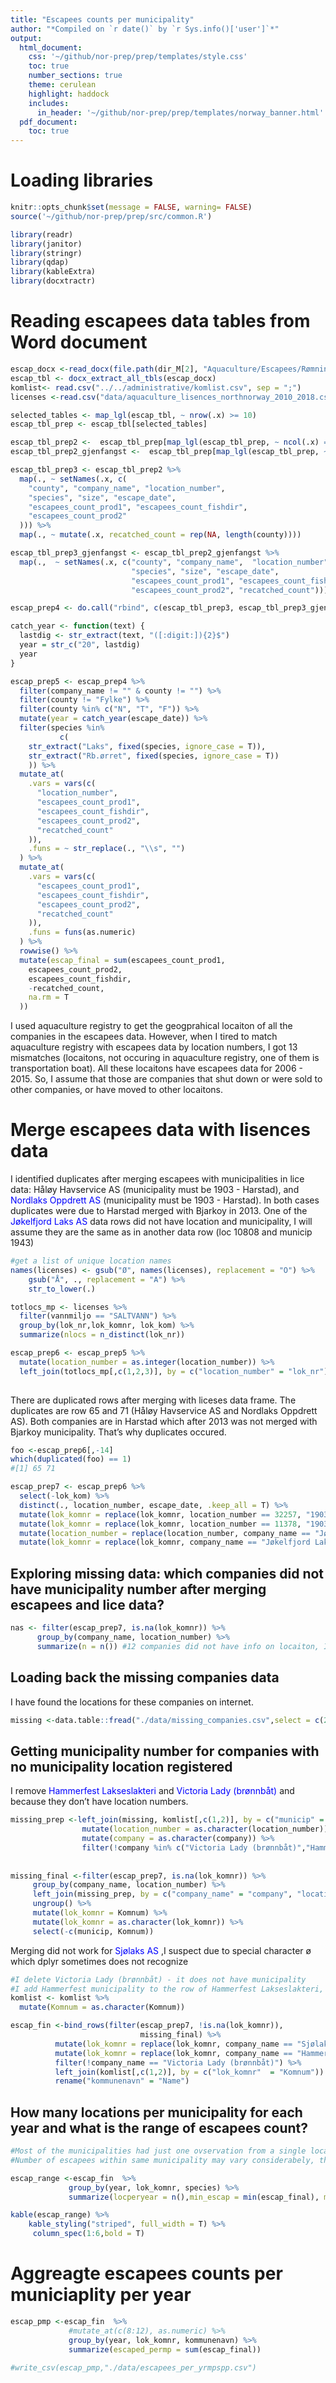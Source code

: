 ```yaml
---
title: "Escapees counts per municipality"
author: "*Compiled on `r date()` by `r Sys.info()['user']`*"
output: 
  html_document:
    css: '~/github/nor-prep/prep/templates/style.css'
    toc: true
    number_sections: true
    theme: cerulean
    highlight: haddock
    includes: 
      in_header: '~/github/nor-prep/prep/templates/norway_banner.html'
  pdf_document:
    toc: true
---
```


# Loading libraries
```r
knitr::opts_chunk$set(message = FALSE, warning= FALSE)
source('~/github/nor-prep/prep/src/common.R')
```

```r
library(readr)
library(janitor)
library(stringr)
library(qdap)
library(kableExtra)
library(docxtractr)
```

# Reading escapees data tables from Word document
```r
escap_docx <-read_docx(file.path(dir_M[2], "Aquaculture/Escapees/Rømninger2006-2016.docx"))
escap_tbl <- docx_extract_all_tbls(escap_docx)
komlist<- read.csv("../../administrative/komlist.csv", sep = ";")
licenses <-read.csv("data/aquaculture_lisences_northnorway_2010_2018.csv")
```


```r
selected_tables <- map_lgl(escap_tbl, ~ nrow(.x) >= 10) 
escap_tbl_prep <- escap_tbl[selected_tables]

escap_tbl_prep2 <-  escap_tbl_prep[map_lgl(escap_tbl_prep, ~ ncol(.x) == 9)]
escap_tbl_prep2_gjenfangst <-  escap_tbl_prep[map_lgl(escap_tbl_prep, ~ ncol(.x) == 10)]
```

```r

escap_tbl_prep3 <- escap_tbl_prep2 %>%
  map(., ~ setNames(.x, c(
    "county", "company_name", "location_number",
    "species", "size", "escape_date",
    "escapees_count_prod1", "escapees_count_fishdir",
    "escapees_count_prod2"
  ))) %>%
  map(., ~ mutate(.x, recatched_count = rep(NA, length(county))))
```

```r
escap_tbl_prep3_gjenfangst <- escap_tbl_prep2_gjenfangst %>% 
  map(.,  ~ setNames(.x, c("county", "company_name",  "location_number", 
                           "species", "size", "escape_date",
                           "escapees_count_prod1", "escapees_count_fishdir",
                           "escapees_count_prod2", "recatched_count")))
```


```r
escap_prep4 <- do.call("rbind", c(escap_tbl_prep3, escap_tbl_prep3_gjenfangst))
```

```r
catch_year <- function(text) {
  lastdig <- str_extract(text, "([:digit:]){2}$")
  year = str_c("20", lastdig)
  year
}
```

```r
escap_prep5 <- escap_prep4 %>%
  filter(company_name != "" & county != "") %>%
  filter(county != "Fylke") %>%
  filter(county %in% c("N", "T", "F")) %>%
  mutate(year = catch_year(escape_date)) %>%
  filter(species %in% 
           c(
    str_extract("Laks", fixed(species, ignore_case = T)),
    str_extract("Rb.ørret", fixed(species, ignore_case = T))
    )) %>%
  mutate_at(
    .vars = vars(c(
      "location_number",
      "escapees_count_prod1",
      "escapees_count_fishdir",
      "escapees_count_prod2",
      "recatched_count"
    )),
    .funs = ~ str_replace(., "\\s", "")
  ) %>%
  mutate_at(
    .vars = vars(c(
      "escapees_count_prod1",
      "escapees_count_fishdir",
      "escapees_count_prod2",
      "recatched_count"
    )),
    .funs = funs(as.numeric)
  ) %>%
  rowwise() %>%
  mutate(escap_final = sum(escapees_count_prod1,
    escapees_count_prod2,
    escapees_count_fishdir,
    -recatched_count,
    na.rm = T
  ))
```


I used aquaculture registry to get the geogprahical locaiton of all the companies in the escapees data.
However, when I tired to match aquaculture registry with escapees data by location numbers, I got 13 mismatches (locaitons, not occuring in aquaculture registry, one of them is transportation boat).
All these locaitons have escapees data for 2006 - 2015. So, I assume that those are companies that shut down or were sold to other companies, or have moved to other locaitons.


# Merge escapees data with lisences data
I identified duplicates after merging escapees with municipalities in lice data: <span style="colour:blue">Håløy Havservice AS</span> (municipality must be 1903 - Harstad), 
and <span style="color:blue">Nordlaks Oppdrett AS</span> (municipality must be 1903 - Harstad). In both cases duplicates were due to Harstad merged with Bjarkoy in 2013. 
One of the <span style="color:blue">Jøkelfjord Laks AS</span> data rows did not have location and municipality, I will assume they are the same as in another data row (loc 10808 and municip 1943) 


```r
#get a list of unique location names
names(licenses) <- gsub("Ø", names(licenses), replacement = "O") %>%
    gsub("Å", ., replacement = "A") %>%
    str_to_lower(.)

totlocs_mp <- licenses %>%
  filter(vannmiljo == "SALTVANN") %>%
  group_by(lok_nr,lok_komnr, lok_kom) %>%
  summarize(nlocs = n_distinct(lok_nr)) 

escap_prep6 <- escap_prep5 %>% 
  mutate(location_number = as.integer(location_number)) %>% 
  left_join(totlocs_mp[,c(1,2,3)], by = c("location_number" = "lok_nr")) 
  
```
There are duplicated rows after merging with liceses data frame. The duplicates are row 65 and 71 (Håløy Havservice AS and Nordlaks Oppdrett AS).
Both companies are in Harstad which after 2013 was not merged with Bjarkoy municipality. That's why duplicates occured.
```r
foo <-escap_prep6[,-14]
which(duplicated(foo) == 1) 
#[1] 65 71
```


```r
escap_prep7 <- escap_prep6 %>% 
  select(-lok_kom) %>% 
  distinct(., location_number, escape_date, .keep_all = T) %>% 
  mutate(lok_komnr = replace(lok_komnr, location_number == 32257, "1903" )) %>% 
  mutate(lok_komnr = replace(lok_komnr, location_number == 11378, "1903" )) %>% 
  mutate(location_number = replace(location_number, company_name == "Jøkelfjord Laks AS", "10808")) %>% 
  mutate(lok_komnr = replace(lok_komnr, company_name == "Jøkelfjord Laks AS", "1943"))
```


##  Exploring missing data: which companies did not have municipality number after merging escapees and lice data?
```r
nas <- filter(escap_prep7, is.na(lok_komnr)) %>% 
      group_by(company_name, location_number) %>% 
      summarize(n = n()) #12 companies did not have info on locaiton, I get info by  google serach.
```

##  Loading back the missing companies data 
I have found the locations for these companies on internet.
```r
missing <-data.table::fread("./data/missing_companies.csv",select = c(2,3,5), encoding = "UTF-8")
```

## Getting municipality number for companies with no municipality location registered
I remove  <span style="color:blue">Hammerfest Lakseslakteri</span> and  <span style="color:blue">Victoria Lady (brønnbåt)</span> and because they don't have location numbers. 
```r
missing_prep <-left_join(missing, komlist[,c(1,2)], by = c("municip" = "Name")) %>% 
                mutate(location_number = as.character(location_number)) %>% 
                mutate(company = as.character(company)) %>% 
                filter(!company %in% c("Victoria Lady (brønnbåt)","Hammerfest Lakseslakteri")) 
              
          
missing_final <-filter(escap_prep7, is.na(lok_komnr)) %>% 
     group_by(company_name, location_number) %>% 
     left_join(missing_prep, by = c("company_name" = "company", "location_number")) %>% 
     ungroup() %>% 
     mutate(lok_komnr = Komnum) %>% 
     mutate(lok_komnr = as.character(lok_komnr)) %>% 
     select(-c(municip, Komnum))
```

Merging did not work for <span style="color:blue">Sjølaks AS</span> ,I suspect due to special character ø which dplyr sometimes does not recognize
```r

#I delete Victoria Lady (brønnbåt) - it does not have municipality
#I add Hammerfest municipality to the row of Hammerfest Lakseslakteri, but locaiton number for this company is unknown.
komlist <- komlist %>% 
  mutate(Komnum = as.character(Komnum))

escap_fin <-bind_rows(filter(escap_prep7, !is.na(lok_komnr)), 
                             missing_final) %>% 
          mutate(lok_komnr = replace(lok_komnr, company_name == "Sjølaks AS", "1943")) %>% 
          mutate(lok_komnr = replace(lok_komnr, company_name == "Hammerfest Lakseslakteri", "2004")) %>% 
          filter(!company_name == "Victoria Lady (brønnbåt)") %>% 
          left_join(komlist[,c(1,2)], by = c("lok_komnr"  = "Komnum")) %>% 
          rename("kommunenavn" = "Name") 
```

## How many locations per municipality for each year  and what is the range of escapees count?
```r
#Most of the municipalities had just one ovservation from a single locaiton each year. 
#Number of escapees within same municipality may vary considerabely, thus we should not average them.

escap_range <-escap_fin  %>% 
             group_by(year, lok_komnr, species) %>% 
             summarize(locperyear = n(),min_escap = min(escap_final), max_escap = max(escap_final)) 

kable(escap_range) %>% 
    kable_styling("striped", full_width = T) %>% 
     column_spec(1:6,bold = T) 
```

# Aggreagte escapees counts per municiaplity per year  
```r
escap_pmp <-escap_fin  %>% 
             #mutate_at(c(8:12), as.numeric) %>% 
             group_by(year, lok_komnr, kommunenavn) %>% 
             summarize(escaped_permp = sum(escap_final))

#write_csv(escap_pmp,"./data/escapees_per_yrmpspp.csv")
```
